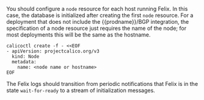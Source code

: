You should configure a `node` resource for each
host running Felix. In this case, the database is initialized after
creating the first `node` resource. For a deployment that does not include
the {{prodname}}/BGP integration, the specification of a node resource just
requires the name of the node; for most deployments this will be the same as the
hostname.

```bash-plain-text
calicoctl create -f - <<EOF
- apiVersion: projectcalico.org/v3
  kind: Node
  metadata:
    name: <node name or hostname>
EOF
```

The Felix logs should transition from periodic notifications
that Felix is in the state `wait-for-ready` to a stream of initialization
messages.
